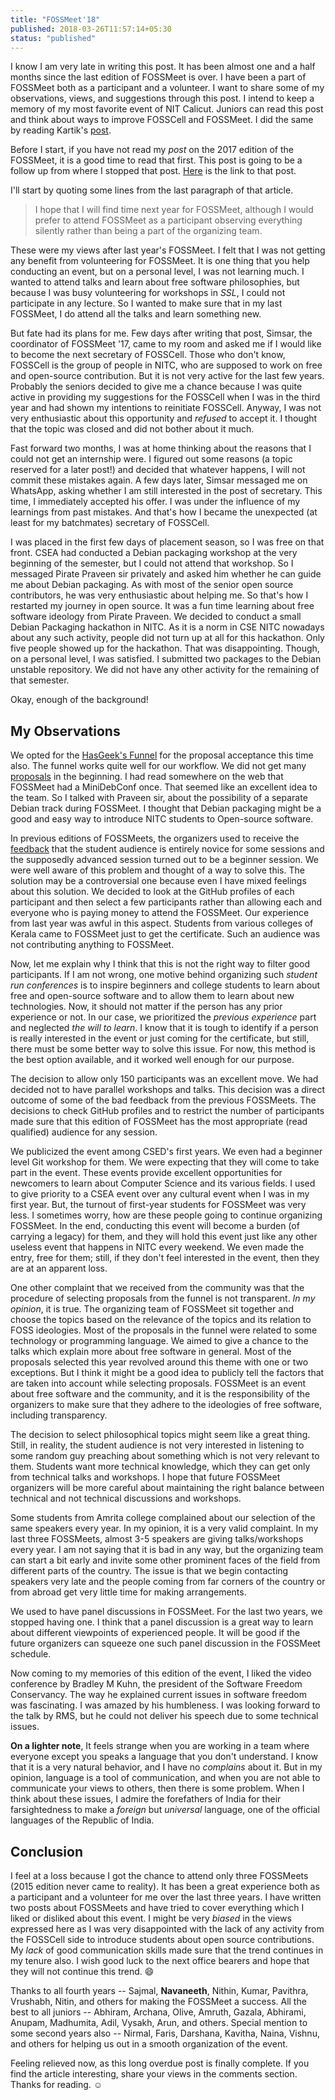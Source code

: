 ```yaml
---
title: "FOSSMeet'18"
published: 2018-03-26T11:57:14+05:30
status: "published"
---
```


I know I am very late in writing this post. It has been almost one and a half months since the last edition of FOSSMeet is over. I have been a part of FOSSMeet both as a participant and a volunteer. I want to share some of my observations, views, and suggestions through this post. I intend to keep a memory of my most favorite event of NIT Calicut. Juniors can read this post and think about ways to improve FOSSCell and FOSSMeet. I did the same by reading Kartik's [post](http://techglider.in/post/2013/04/14/of-fossmeets-at-nit-calicut/).

Before I start, if you have not read my _post_ on the 2017 edition of the FOSSMeet, it is a good time to read that first. This post is going to be a follow up from where I stopped that post. [Here](/blog/fossmeet-17/) is the link to that post.

I'll start by quoting some lines from the last paragraph of that article.

> I hope that I will find time next year for FOSSMeet, although I would prefer to attend FOSSMeet as a participant observing everything silently rather than being a part of the organizing team.

These were my views after last year's FOSSMeet. I felt that I was not getting any benefit from volunteering for FOSSMeet. It is one thing that you help conducting an event, but on a personal level, I was not learning much. I wanted to attend talks and learn about free software philosophies, but because I was busy volunteering for workshops in _SSL_, I could not participate in any lecture. So I wanted to make sure that in my last FOSSMeet, I do attend all the talks and learn something new.

But fate had its plans for me. Few days after writing that post, Simsar, the coordinator of FOSSMeet '17, came to my room and asked me if I would like to become the next secretary of FOSSCell. Those who don't know, FOSSCell is the group of people in NITC, who are supposed to work on free and open-source contribution. But it is not very active for the last few years. Probably the seniors decided to give me a chance because I was quite active in providing my suggestions for the FOSSCell when I was in the third year and had shown my intentions to reinitiate FOSSCell. Anyway, I was not very enthusiastic about this opportunity and _refused_ to accept it. I thought that the topic was closed and did not bother about it much.

Fast forward two months, I was at home thinking about the reasons that I could not get an internship were. I figured out some reasons (a topic reserved for a later post!) and decided that whatever happens, I will not commit these mistakes again. A few days later, Simsar messaged me on WhatsApp, asking whether I am still interested in the post of secretary. This time, I immediately accepted his offer. I was under the influence of my learnings from past mistakes. And that's how I became the unexpected (at least for my batchmates) secretary of FOSSCell.

I was placed in the first few days of placement season, so I was free on that front. CSEA had conducted a Debian packaging workshop at the very beginning of the semester, but I could not attend that workshop. So I messaged Pirate Praveen sir privately and asked him whether he can guide me about Debian packaging. As with most of the senior open source contributors, he was very enthusiastic about helping me. So that's how I restarted my journey in open source. It was a fun time learning about free software ideology from Pirate Praveen. We decided to conduct a small Debian Packaging hackathon in NITC. As it is a norm in CSE NITC nowadays about any such activity, people did not turn up at all for this hackathon. Only five people showed up for the hackathon. That was disappointing. Though, on a personal level, I was satisfied. I submitted two packages to the Debian unstable repository. We did not have any other activity for the remaining of that semester.

Okay, enough of the background!

## My Observations

We opted for the [HasGeek's Funnel](https://talkfunnel.com/) for the proposal acceptance this time also. The funnel works quite well for our workflow. We did not get many [proposals](https://fossmeet-nitc.talkfunnel.com/2018/) in the beginning. I had read somewhere on the web that FOSSMeet had a MiniDebConf once. That seemed like an excellent idea to the team. So I talked with Praveen sir, about the possibility of a separate Debian track during FOSSMeet. I thought that Debian packaging might be a good and easy way to introduce NITC students to Open-source software.

In previous editions of FOSSMeets, the organizers used to receive the [feedback](http://techglider.in/post/2013/04/14/of-fossmeets-at-nit-calicut/) that the student audience is entirely novice for some sessions and the supposedly advanced session turned out to be a beginner session. We were well aware of this problem and thought of a way to solve this. The solution may be a controversial one because even I have mixed feelings about this solution. We decided to look at the GitHub profiles of each participant and then select a few participants rather than allowing each and everyone who is paying money to attend the FOSSMeet. Our experience from last year was awful in this aspect. Students from various colleges of Kerala came to FOSSMeet just to get the certificate. Such an audience was not contributing anything to FOSSMeet.

Now, let me explain why I think that this is not the right way to filter good participants. If I am not wrong, one motive behind organizing such _student run conferences_ is to inspire beginners and college students to learn about free and open-source software and to allow them to learn about new technologies. Now, it should not matter if the person has any prior experience or not. In our case, we prioritized the _previous experience_ part and neglected _the will to learn_. I know that it is tough to identify if a person is really interested in the event or just coming for the certificate, but still, there must be some better way to solve this issue. For now, this method is the best option available, and it worked well enough for our purpose.

The decision to allow only 150 participants was an excellent move. We had decided not to have parallel workshops and talks. This decision was a direct outcome of some of the bad feedback from the previous FOSSMeets. The decisions to check GitHub profiles and to restrict the number of participants made sure that this edition of FOSSMeet has the most appropriate (read qualified) audience for any session.

We publicized the event among CSED's first years. We even had a beginner level Git workshop for them. We were expecting that they will come to take part in the event. These events provide excellent opportunities for newcomers to learn about Computer Science and its various fields. I used to give priority to a CSEA event over any cultural event when I was in my first year. But, the turnout of first-year students for FOSSMeet was very less. I sometimes worry, how are these people going to continue organizing FOSSMeet. In the end, conducting this event will become a burden (of carrying a legacy) for them, and they will hold this event just like any other useless event that happens in NITC every weekend. We even made the entry, free for them; still, if they don't feel interested in the event, then they are at an apparent loss.

One other complaint that we received from the community was that the procedure of selecting proposals from the funnel is not transparent. _In my opinion_, it is true. The organizing team of FOSSMeet sit together and choose the topics based on the relevance of the topics and its relation to FOSS ideologies. Most of the proposals in the funnel were related to some technology or programming language. We aimed to give a chance to the talks which explain more about free software in general. Most of the proposals selected this year revolved around this theme with one or two exceptions. But I think it might be a good idea to publicly tell the factors that are taken into account while selecting proposals. FOSSMeet is an event about free software and the community, and it is the responsibility of the organizers to make sure that they adhere to the ideologies of free software, including transparency.

The decision to select philosophical topics might seem like a great thing. Still, in reality, the student audience is not very interested in listening to some random guy preaching about something which is not very relevant to them. Students want more technical knowledge, which they can get only from technical talks and workshops. I hope that future FOSSMeet organizers will be more careful about maintaining the right balance between technical and not technical discussions and workshops.

Some students from Amrita college complained about our selection of the same speakers every year. In my opinion, it is a very valid complaint. In my last three FOSSMeets, almost 3-5 speakers are giving talks/workshops every year. I am not saying that it is bad in any way, but the organizing team can start a bit early and invite some other prominent faces of the field from different parts of the country. The issue is that we begin contacting speakers very late and the people coming from far corners of the country or from abroad get very little time for making arrangements.

We used to have panel discussions in FOSSMeet. For the last two years, we stopped having one. I think that a panel discussion is a great way to learn about different viewpoints of experienced people. It will be good if the future organizers can squeeze one such panel discussion in the FOSSMeet schedule.

Now coming to my memories of this edition of the event, I liked the video conference by Bradley M Kuhn, the president of the Software Freedom Conservancy. The way he explained current issues in software freedom was fascinating. I was amazed by his humbleness. I was looking forward to the talk by RMS, but he could not deliver his speech due to some technical issues.

**On a lighter note**, It feels strange when you are working in a team where everyone except you speaks a language that you don't understand. I know that it is a very natural behavior, and I have no _complains_ about it. But in my opinion, language is a tool of communication, and when you are not able to communicate your views to others, then there is some problem. When I think about these issues, I admire the forefathers of India for their farsightedness to make a _foreign_ but _universal_ language, one of the official languages of the Republic of India.

## Conclusion

I feel at a loss because I got the chance to attend only three FOSSMeets (2015 edition never came to reality). It has been a great experience both as a participant and a volunteer for me over the last three years. I have written two posts about FOSSMeets and have tried to cover everything which I liked or disliked about this event. I might be very _biased_ in the views expressed here as I was very disappointed with the lack of any activity from the FOSSCell side to introduce students about open source contributions. My _lack_ of good communication skills made sure that the trend continues in my tenure also. I wish good luck to the next office bearers and hope that they will not continue this trend. :smile:

Thanks to all fourth years -- Sajmal, **Navaneeth**, Nithin, Kumar, Pavithra, Vrushabh, Nitin, and others for making the FOSSMeet a success. All the best to all juniors -- Abhiram, Archana, Olive, Amruth, Gazala, Abhirami, Anupam, Madhumita, Adil, Vysakh, Arun, and others. Special mention to some second years also -- Nirmal, Faris, Darshana, Kavitha, Naina, Vishnu, and others for helping us out in a smooth organization of the event.

Feeling relieved now, as this long overdue post is finally complete. If you find the article interesting, share your views in the comments section. Thanks for reading. :relaxed:
